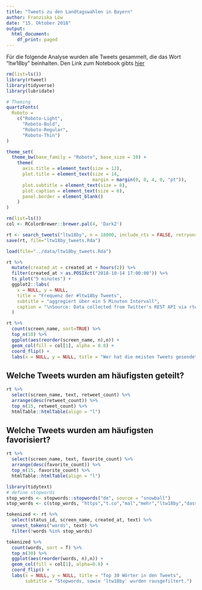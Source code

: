 ```yaml
---
title: "Tweets zu den Landtagswahlen in Bayern"
author: Franziska Löw
date: "15. Oktober 2018"
output:
  html_document:
    df_print: paged
---
```


Für die folgende Analyse wurden alle Tweets gesammelt, die das Wort "ltw18by" beinhalten. Den Link zum Notebook gibts [hier](https://github.com/franziloew/Ltw19by/blob/master/docs/ltw18by.Rmd)

```r
rm(list=ls())
library(rtweet)
library(tidyverse)
library(lubridate)

# Theming
quartzFonts(
  Roboto =
    c("Roboto-Light",
      "Roboto-Bold",
      "Roboto-Regular",
      "Roboto-Thin")
)

theme_set(
  theme_bw(base_family = "Roboto", base_size = 10) +
    theme(
      axis.title = element_text(size = 12),
      plot.title = element_text(size = 14,
                                margin = margin(0, 0, 4, 0, "pt")),
      plot.subtitle = element_text(size = 8),
      plot.caption = element_text(size = 6),
      panel.border = element_blank()
    )
)

rm(list=ls())
col <- RColorBrewer::brewer.pal(4, 'Dark2')
```

```r
rt <- search_tweets("ltw18by", n = 18000, include_rts = FALSE, retryonratelimit = T)
save(rt, file="ltw18by_tweets.Rda")
```

```r
load(file="../data/ltw18by_tweets.Rda")
```

```r
rt %>%
  mutate(created_at = created_at + hours(2)) %>%
  filter(created_at > as.POSIXct("2018-10-14 17:00:00")) %>%
  ts_plot("5 minutes") +
  ggplot2::labs(
    x = NULL, y = NULL,
    title = "Frequenz der #ltw18by Tweets",
    subtitle = "aggregiert über ein 5 Minuten Intervall",
    caption = "\nSource: Data collected from Twitter's REST API via rtweet"
  )
```

```r
rt %>%
  count(screen_name, sort=TRUE) %>%
  top_n(10) %>%
  ggplot(aes(reorder(screen_name, n),n)) +
  geom_col(fill = col[1], alpha = 0.8) +
  coord_flip() +
  labs(x = NULL, y = NULL, title = "Wer hat die meisten Tweets gesendet?")
```

## Welche Tweets wurden am häufigsten geteilt?
```r
rt %>%
  select(screen_name, text, retweet_count) %>%
  arrange(desc(retweet_count)) %>%
  top_n(15, retweet_count) %>%
  htmlTable::htmlTable(align = "l")
```

## Welche Tweets wurden am häufigsten favorisiert?
```r
rt %>%
  select(screen_name, text, favorite_count) %>%
  arrange(desc(favorite_count)) %>%
  top_n(15, favorite_count) %>%
  htmlTable::htmlTable(align = "l")
```

```r
library(tidytext)
# define stopwords
stop_words <- stopwords::stopwords("de", source = "snowball")
stop_words <- c(stop_words, "https","t.co","mal","mehr","ltw18by","dass")

tokenized <- rt %>%
  select(status_id, screen_name, created_at, text) %>% 
  unnest_tokens("words", text) %>%
  filter(!words %in% stop_words)

tokenized %>%
  count(words, sort = T) %>%
  top_n(30) %>%
  ggplot(aes(reorder(words, n),n)) +
  geom_col(fill = col[1], alpha=0.8) +
  coord_flip() +
  labs(x = NULL, y = NULL, title = "Top 30 Wörter in den Tweets",
       subtitle = "Stopwords, sowie 'ltw18by' wurden rausgefiltert.")
```